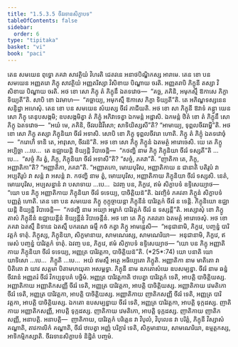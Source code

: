 ```yaml
---
title: "1.5.3.5 ចីវរទានសិក្ខាបទ"
tableOfContents: false
sidebar:
  order: 6
type: "tipitaka"
basket: "vi"
book: "paci"
---
```



<DynamicBreadcrumb />

<Division number="169" book="paci">

<Paragraph number="558" book="paci">
តេន សមយេន ពុទ្ធោ ភគវា សាវត្ថិយំ វិហរតិ ជេតវនេ អនាថបិណ្ឌិកស្ស អារាមេ. តេន ខោ បន សមយេន អញ្ញតរោ ភិក្ខុ សាវត្ថិយំ អញ្ញតរិស្សា វិសិខាយ បិណ្ឌាយ ចរតិ. អញ្ញតរាបិ ភិក្ខុនី តស្សា វិសិខាយ បិណ្ឌាយ ចរតិ. អថ ខោ សោ ភិក្ខុ តំ ភិក្ខុនឹ ឯតទវោច—  “គច្ឆ, ភគិនិ, អមុកស្មឹ ឱកាសេ ភិក្ខា ទិយ្យតី”តិ. សាបិ ខោ ឯវមាហ—  “គច្ឆាយ្យ, អមុកស្មឹ ឱកាសេ ភិក្ខា ទិយ្យតី”តិ. តេ អភិណ្ហទស្សនេន សន្ទិដ្ឋា អហេសុំ. តេន ខោ បន សមយេន សំឃស្ស ចីវរំ ភាជីយតិ. អថ ខោ សា ភិក្ខុនី ឱវាទំ គន្ត្វា យេន សោ ភិក្ខុ តេនុបសង្កមិ; ឧបសង្កមិត្វា តំ ភិក្ខុំ អភិវាទេត្វា ឯកមន្តំ អដ្ឋាសិ. ឯកមន្តំ ឋិតំ ខោ តំ ភិក្ខុនឹ សោ ភិក្ខុ ឯតទវោច—  “អយំ មេ, ភគិនិ, ចីវរបដិវីសោ; សាទិយិស្សសី”តិ? “អាមាយ្យ, ទុព្ពលចីវរាម្ហី”តិ.
</Paragraph>

<Paragraph number="559" book="paci">
អថ ខោ សោ ភិក្ខុ តស្សា ភិក្ខុនិយា ចីវរំ អទាសិ. សោបិ ខោ ភិក្ខុ ទុព្ពលចីវរោ ហោតិ. ភិក្ខូ តំ ភិក្ខុំ ឯតទវោចុំ—  “ករោហិ ទានិ តេ, អាវុសោ, ចីវរន៑”តិ. អថ ខោ សោ ភិក្ខុ ភិក្ខូនំ ឯតមត្ថំ អារោចេសិ.
</Paragraph>

<Paragraph number="560" book="paci">
យេ តេ ភិក្ខូ អប្បិច្ឆា …បេ…  តេ ឧជ្ឈាយន្តិ ខិយ្យន្តិ វិបាចេន្តិ—  “កថញ្ហិ នាម ភិក្ខុ ភិក្ខុនិយា ចីវរំ ទស្សតី”តិ …បេ…  “សច្ចំ កិរ ត្វំ, ភិក្ខុ, ភិក្ខុនិយា ចីវរំ អទាសី”តិ? “សច្ចំ, ភគវា”តិ. “ញាតិកា តេ, ភិក្ខុ, អញ្ញាតិកា”តិ? “អញ្ញាតិកា, ភគវា”តិ. “អញ្ញាតកោ, មោឃបុរិស, អញ្ញាតិកាយ ន ជានាតិ បតិរូបំ វា អប្បតិរូបំ វា សន្តំ វា អសន្តំ វា. កថញ្ហិ នាម ត្វំ, មោឃបុរិស, អញ្ញាតិកាយ ភិក្ខុនិយា ចីវរំ ទស្សសិ. នេតំ, មោឃបុរិស, អប្បសន្នានំ វា បសាទាយ …បេ…  ឯវញ្ច បន, ភិក្ខវេ, ឥមំ សិក្ខាបទំ ឧទ្ទិសេយ្យាថ—
</Paragraph>

<Paragraph number="561" book="paci">
<Emphasis>“យោ បន ភិក្ខុ អញ្ញាតិកាយ ភិក្ខុនិយា ចីវរំ ទទេយ្យ, បាចិត្តិយន៑”</Emphasis>តិ.
</Paragraph>

<Paragraph number="562" book="paci">
ឯវញ្ចិទំ ភគវតា ភិក្ខូនំ សិក្ខាបទំ បញ្ញត្តំ ហោតិ.
</Paragraph>

</Division>
<Division number="170" book="paci">

<Paragraph number="563" book="paci">
តេន ខោ បន សមយេន ភិក្ខូ កុក្កុច្ចាយន្តា ភិក្ខុនីនំ បារិវត្តកំ ចីវរំ ន ទេន្តិ. ភិក្ខុនិយោ ឧជ្ឈាយន្តិ ខិយ្យន្តិ វិបាចេន្តិ—  “កថញ្ហិ នាម អយ្យា អម្ហាកំ បារិវត្តកំ ចីវរំ ន ទស្សន្តី”តិ.
</Paragraph>

<Paragraph number="564" book="paci">
អស្សោសុំ ខោ ភិក្ខូ តាសំ ភិក្ខុនីនំ ឧជ្ឈាយន្តីនំ ខិយ្យន្តីនំ វិបាចេន្តីនំ. អថ ខោ តេ ភិក្ខូ ភគវតោ ឯតមត្ថំ អារោចេសុំ. អថ ខោ ភគវា ឯតស្មឹ និទានេ ឯតស្មឹ បករណេ ធម្មឹ កថំ កត្វា ភិក្ខូ អាមន្តេសិ—  “អនុជានាមិ, ភិក្ខវេ, បញ្ចន្នំ បារិវត្តកំ ទាតុំ. ភិក្ខុស្ស, ភិក្ខុនិយា, សិក្ខមានាយ, សាមណេរស្ស, សាមណេរិយា—  អនុជានាមិ, ភិក្ខវេ, ឥមេសំ បញ្ចន្នំ បារិវត្តកំ ទាតុំ. ឯវញ្ច បន, ភិក្ខវេ, ឥមំ សិក្ខាបទំ ឧទ្ទិសេយ្យាថ—
</Paragraph>

</Division>
<Division number="171" book="paci">

<Paragraph number="565" book="paci">
<Emphasis>“យោ បន ភិក្ខុ អញ្ញាតិកាយ ភិក្ខុនិយា ចីវរំ ទទេយ្យ, អញ្ញត្រ បារិវត្តកា, បាចិត្តិយន៑”</Emphasis>តិ. (*25*:<Emphasis>74</Emphasis>)
</Paragraph>

</Division>
<Division number="172" book="paci">

<Paragraph number="566" book="paci">
<Emphasis>យោ បនា</Emphasis>តិ យោ យាទិសោ …បេ…  <Emphasis>ភិក្ខូ</Emphasis>តិ …បេ…  អយំ ឥមស្មឹ អត្ថេ អធិប្បេតោ ភិក្ខូតិ.
</Paragraph>

<Paragraph number="567" book="paci">
<Emphasis>អញ្ញាតិកា</Emphasis> នាម មាតិតោ វា បិតិតោ វា យាវ សត្តមា បិតាមហយុគា អសម្ពទ្ធា.
</Paragraph>

<Paragraph number="568" book="paci">
<Emphasis>ភិក្ខុនី</Emphasis> នាម ឧភតោសំឃេ ឧបសម្បន្នា.
</Paragraph>

<Paragraph number="569" book="paci">
<Emphasis>ចីវរំ</Emphasis> នាម ឆន្នំ ចីវរានំ អញ្ញតរំ ចីវរំ វិកប្បនុបគំ បច្ឆិមំ.
</Paragraph>

<Paragraph number="570" book="paci">
<Emphasis>អញ្ញត្រ បារិវត្តកា</Emphasis>តិ ឋបេត្វា បារិវត្តកំ ទេតិ, អាបត្តិ បាចិត្តិយស្ស.
</Paragraph>

</Division>
<Division number="173" book="paci">

<Paragraph number="571" book="paci">
អញ្ញាតិកាយ អញ្ញាតិកសញ្ញី ចីវរំ ទេតិ, អញ្ញត្រ បារិវត្តកា, អាបត្តិ បាចិត្តិយស្ស. អញ្ញាតិកាយ វេមតិកោ ចីវរំ ទេតិ, អញ្ញត្រ បារិវត្តកា, អាបត្តិ បាចិត្តិយស្ស. អញ្ញាតិកាយ ញាតិកសញ្ញី ចីវរំ ទេតិ, អញ្ញត្រ បារិវត្តកា, អាបត្តិ បាចិត្តិយស្ស.
</Paragraph>

<Paragraph number="572" book="paci">
ឯកតោ ឧបសម្បន្នាយ ចីវរំ ទេតិ, អញ្ញត្រ បារិវត្តកា, អាបត្តិ ទុក្កដស្ស. ញាតិកាយ អញ្ញាតិកសញ្ញី, អាបត្តិ ទុក្កដស្ស. ញាតិកាយ វេមតិកោ, អាបត្តិ ទុក្កដស្ស. ញាតិកាយ ញាតិកសញ្ញី, អនាបត្តិ.
</Paragraph>

</Division>
<Division number="174" book="paci">

<Paragraph number="573" book="paci">
អនាបត្តិ—  ញាតិកាយ, បារិវត្តកំ បរិត្តេន វា វិបុលំ, វិបុលេន វា បរិត្តំ, ភិក្ខុនី វិស្សាសំ គណ្ហាតិ, តាវកាលិកំ គណ្ហាតិ, ចីវរំ ឋបេត្វា អញ្ញំ បរិក្ខារំ ទេតិ, សិក្ខមានាយ, សាមណេរិយា, ឧម្មត្តកស្ស, អាទិកម្មិកស្សាតិ.

</Paragraph>
</Division>

<Paragraph number="574" type="center" book="paci">
ចីវរទានសិក្ខាបទំ និដ្ឋិតំ បញ្ចមំ.
</Paragraph>
